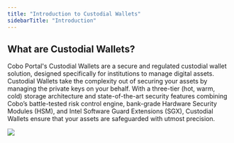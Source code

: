 ```yaml
---
title: "Introduction to Custodial Wallets"
sidebarTitle: "Introduction"
---
```


## What are Custodial Wallets?

Cobo Portal's Custodial Wallets are a secure and regulated custodial wallet solution, designed specifically for institutions to manage digital assets. Custodial Wallets take the complexity out of securing your assets by managing the private keys on your behalf. With a three-tier (hot, warm, cold) storage architecture and state-of-the-art security features combining Cobo’s battle-tested risk control engine, bank-grade Hardware Security Modules (HSM), and Intel Software Guard Extensions (SGX), Custodial Wallets ensure that your assets are safeguarded with utmost precision.

<img src="/images/custodial-wallet/custodial-wallet-dashboard.png" className="screenshot_full_screen"/>